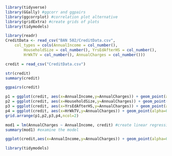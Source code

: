 ```{r}
library(tidyverse)
library(GGally) #ggcorr and ggpairs
library(ggcorrplot) #correlation plot alternative
library(gridExtra) #create grids of plots
library(tidymodels)
```
```{r}
library(readr)
CreditData <- read_csv("BAN 502/CreditData.csv", 
    col_types = cols(AnnualIncome = col_number(), 
        HouseholdSize = col_number(), YrsEdAfterHS = col_number(), 
        HrWkTV = col_number(), AnnualCharges = col_number()))
```

```{r}
credit = read_csv("CreditData.csv")
```
```{r}
str(credit)
summary(credit)
```
```{r}
ggpairs(credit)
```
```{r}
p1 = ggplot(credit, aes(x=AnnualIncome,y=AnnualCharges)) + geom_point(alpha=0.1) #changing alpha is helpful when many points may overlap
p2 = ggplot(credit, aes(x=HouseholdSize,y=AnnualCharges)) + geom_point(alpha=0.1)
p3 = ggplot(credit, aes(x=YrsEdAfterHS,y=AnnualCharges)) + geom_point(alpha=0.1)
p4 = ggplot(credit, aes(x=HrWkTV,y=AnnualCharges)) + geom_point(alpha=0.1)
grid.arrange(p1,p2,p3,p4,ncol=2)
```
```{r}
mod1 = lm(AnnualCharges ~ AnnualIncome, credit) #create linear regression model
summary(mod1) #examine the model
```
```{r}
ggplot(credit,aes(x=AnnualIncome,y=AnnualCharges)) + geom_point(alpha=0.1) + geom_smooth(method = "lm", color = "red") + theme_bw()
```

```{r}
library(tidymodels)
```

